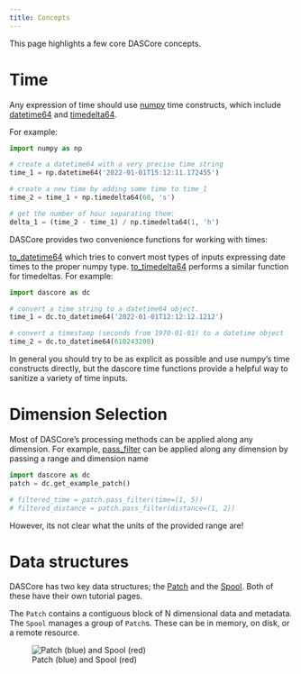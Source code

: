 ```yaml
---
title: Concepts
---
```

This page highlights a few core DASCore concepts.

# Time

Any expression of time should use [numpy](https://numpy.org/doc/stable/reference/arrays.datetime.html) time
constructs, which include [datetime64](https://numpy.org/doc/stable/reference/arrays.scalars.html#numpy.datetime64)
and [timedelta64](https://numpy.org/doc/stable/reference/arrays.scalars.html#numpy.timedelta64).

For example:

```python
import numpy as np

# create a datetime64 with a very precise time string
time_1 = np.datetime64('2022-01-01T15:12:11.172455')

# create a new time by adding some time to time_1
time_2 = time_1 + np.timedelta64(60, 's')

# get the number of hour separating them:
delta_1 = (time_2 - time_1) / np.timedelta64(1, 'h')
```

DASCore provides two convenience functions for working with times:

[to_datetime64](`dc.utils.time.to_datetime64`) which tries to convert most types of inputs expressing date times
to the proper numpy type. [to_timedelta64](`dc.utils.time.to_datetime64`) performs a similar function for
timedeltas. For example:

```python
import dascore as dc

# convert a time string to a datetime64 object.
time_1 = dc.to_datetime64('2022-01-01T12:12:12.1212')

# convert a timestamp (seconds from 1970-01-01) to a datetime object
time_2 = dc.to_datetime64(610243200)
```

In general you should try to be as explicit as possible and use numpy's time constructs directly, but the
dascore time functions provide a helpful way to sanitize a variety of time inputs.

# Dimension Selection

Most of DASCore's processing methods can be applied along any dimension. For example,
[pass_filter](`dascore.proc.filter.pass_filter`) can be applied along any dimension by passing a range and
dimension name

```python
import dascore as dc
patch = dc.get_example_patch()

# filtered_time = patch.pass_filter(time=(1, 5))
# filtered_distance = patch.pass_filter(distance=(1, 2))
```

 However, its not clear what the units of the provided range are!

# Data structures

DASCore has two key data structures; the [Patch](patch.qmd) and the [Spool](spool.qmd).
Both of these have their own tutorial pages.

The `Patch` contains a contiguous block of N dimensional data and metadata.
The `Spool` manages a group of `Patch`s. These can be in memory, on
disk, or a remote resource.

![Patch (blue) and Spool (red)](../_static/patch_n_spool.png){#fig-patch_n_spool}
